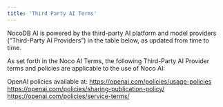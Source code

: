 ```yaml
---
title: 'Third Party AI Terms'
---
```


NocoDB AI is powered by the third-party AI platform and model providers (“Third-Party AI Providers”) in the table below, as updated from time to time.

As set forth in the Noco AI Terms, the following Third-Party AI Provider terms and policies are applicable to the use of Noco AI:

OpenAI policies available at:
https://openai.com/policies/usage-policies
https://openai.com/policies/sharing-publication-policy/
https://openai.com/policies/service-terms/

